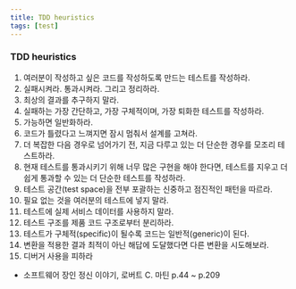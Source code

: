 ```yaml
---
title: TDD heuristics
tags: [test]
---
```


### TDD heuristics

1. 여러분이 작성하고 싶은 코드를 작성하도록 만드는 테스트를 작성하라.
2. 실패시켜라. 통과시켜라. 그리고 정리하라.
3. 최상의 결과를 추구하지 말라.
4. 실패하는 가장 간단하고, 가장 구체적이며, 가장 퇴화한 테스트를 작성하라.
5. 가능하면 일반화하라.
6. 코드가 틀렸다고 느껴지면 잠시 멈춰서 설계를 고쳐라.
7. 더 복잡한 다음 경우로 넘어가기 전, 지금 다루고 있는 더 단순한 경우를 모조리 테스트하라.
8. 현재 테스트를 통과시키기 위해 너무 많은 구현을 해야 한다면, 테스트를 지우고 더 쉽게 통과할 수 있는 더 단순한 테스트를 작성하라.
9. 테스트 공간(test space)을 전부 포괄하는 신중하고 점진적인 패턴을 따르라.
10. 필요 없는 것을 여러분의 테스트에 넣지 말라.
11. 테스트에 실제 서비스 데이터를 사용하지 말라.
12. 테스트 구조를 제품 코드 구조로부터 분리하라.
13. 테스트가 구체적(specific)이 될수록 코드는 일반적(generic)이 된다.
14. 변환을 적용한 결과 최적이 아닌 해답에 도달했다면 다른 변환을 시도해보라.
15. 디버거 사용을 피하라

- 소프트웨어 장인 정신 이야기, 로버트 C. 마틴 p.44 ~ p.209